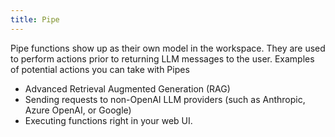 ```yaml
---
title: Pipe
---
```


Pipe functions show up as their own model in the workspace. 
They are used to perform actions prior to returning LLM messages to the user.
Examples of potential actions you can take with Pipes  
- Advanced Retrieval Augmented Generation (RAG)
- Sending requests to non-OpenAI LLM providers (such as Anthropic, Azure OpenAI, or Google)
- Executing functions right in your web UI.
